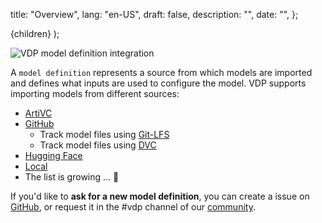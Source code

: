   title: "Overview",
  lang: "en-US",
  draft: false,
  description: "",
  date: "",
};

  <DocsLayout meta={meta}>{children}</DocsLayout>
);

![VDP model definition integration](/docs-assets/model-definitions.svg)

A `model definition` represents a source from which models are imported and defines what inputs are used to configure the model. VDP supports importing models from different sources:

- [ArtiVC](/docs/models/definitions/artivc)
- [GitHub](/docs/models/definitions/github)
  - Track model files using [Git-LFS](/docs/models/definitions/github#prepare-a-github-repository-and-track-large-model-files-by-git-lfs)
  - Track model files using [DVC](/docs/models/definitions/github#prepare-a-github-repository-and-manage-large-model-files-by-dvc)
- [Hugging Face](/docs/models/definitions/huggingface)
- [Local](/docs/models/definitions/local)
- The list is growing ... 🌱

If you'd like to **ask for a new model definition**, you can create a issue on [GitHub](https://github.com/instill-ai/vdp/issues), or request it in the #vdp channel of our [community](https://discord.gg/sevxWsqpGh).

